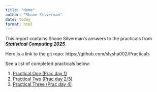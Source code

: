 ```yaml
---
title: "Home"
author: "Shane Silverman"
date: today
format: html
---
```


This report contains Shane Silverman's answers to the practicals from ***Statistical Computing 2025***.

Here is a link to the git repo: https://github.com/slvsha002/Practicals

See a list of completed practicals below:

1. [Practical One (Prac day 1)](Prac_Day_1.html)
2. [Practical Two (Prac day 2/3)](Prac_2.html)
3. [Practical Three (Prac day 4)](Prac_Day_4.html)